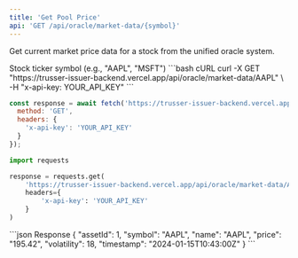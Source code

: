 ```yaml
---
title: 'Get Pool Price'
api: 'GET /api/oracle/market-data/{symbol}'
---
```


Get current market price data for a stock from the unified oracle system.

<ParamField path="symbol" type="string" required>
  Stock ticker symbol (e.g., "AAPL", "MSFT")
</ParamField>

<RequestExample>
```bash cURL
curl -X GET "https://trusser-issuer-backend.vercel.app/api/oracle/market-data/AAPL" \
  -H "x-api-key: YOUR_API_KEY"
```

```javascript JavaScript
const response = await fetch('https://trusser-issuer-backend.vercel.app/api/oracle/market-data/AAPL', {
  method: 'GET',
  headers: {
    'x-api-key': 'YOUR_API_KEY'
  }
});
```

```python Python
import requests

response = requests.get(
    'https://trusser-issuer-backend.vercel.app/api/oracle/market-data/AAPL',
    headers={
        'x-api-key': 'YOUR_API_KEY'
    }
)
```
</RequestExample>

<ResponseExample>
```json Response
{
  "assetId": 1,
  "symbol": "AAPL",
  "name": "AAPL",
  "price": "195.42",
  "volatility": 18,
  "timestamp": "2024-01-15T10:43:00Z"
}
```
</ResponseExample>